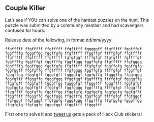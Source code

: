 
<Meta
  as={Head}
  name="Summer of Making"
  title="Couple Killer"
/>

<Nav />

<main className="container">

# Couple Killer

Let’s see if YOU can solve one of the hardest puzzles on the hunt. This puzzle was submitted by a community member and had scavengers confused for hours.

Release date of the following, in format dd/mm/yyyy: 

```
ffgfffff ffgfffff ffgfffff ffgfffff fgggggff ffgfffff fggfffgf fggffffg fgggffgg fggffgfg ffgfffff ffggffgf ffffgfgf ffgfffff ffgfffff ffgfffff ffgfffff fgfgfggf ffffgfgf ffgfgfff fgffffgf fggffffg fggfffgf fggffffg fggffggg fggffgfg ffgfffff ffgfgggg fggffffg fggffggg fggffgfg ffgfffff ffgfgfgf fggffgfg fggffgfg fggfggff ffgfgffg ffgfffff ffgfgggg fggffgfg ffffgfgf ffggffgf fgggffgg ffggfgff fgggfgff fggggfgf fggfgffg ffgggffg ffggfggg fggfgfff ffgggffg fgggfggg ffggfggf fggffffg ffffgfgf fggggffg ffggfgff ffggfgff fgggffgg fggggfgf ffgggfff fgggffff fggfgfgf fggfggfg fggffgff ffggfgff fggfgggg fggffffg ffffgfgf ffgggfff ffggffff fggfgffg fggfffgg ffggfgfg fggfggfg fggfggfg fggfgfff ffggffff ffgggffg fggffggg ffggfffg fggffggf ffffgfgf ffgfgggf ffgfgggf ffgfgggf ffgfggfg fgggfggg ffggfffg ffgfggfg fgggffgg ffggfgfg ffgfggfg fgggfggf ffggffff ffgggfff
```

First one to solve it and [tweet us](https://twitter.com/hackclub) gets a pack of Hack Club stickers!

</main>

<style jsx global>{`
  .container {
    max-width: 680px !important;
    font-size: 20px !important;
    line-height: 1.625;
    margin: auto;
    margin-top: 30px;
    margin-bottom: 30px;
  }

  a {
    color: var(--colors-orange);
  }
  a:hover,
  a:focus {
    text-underline-position: under;
    text-decoration-style: wavy;
  }

  h1,
  h2,
  h3,
  h4,
  h5,
  h6 {
    line-height: 1.25;
    margin-top: 1em;
    margin-bottom: 0.5em;
  }

  h1 {
    font-size: 3rem;
    margin-top: 0;
  }
  h2 {
    font-size: 2rem;
  }
  h3 {
    font-size: 1.5rem;
  }

  p,
  ol,
  ul,
  pre,
  blockquote {
    margin-top: 1em;
    margin-bottom: 1em;
  }

  small {
    color: var(--colors-muted);
  }

  code,
  pre {
    font-family: 'SF Mono', 'Roboto Mono', 'Source Code Pro', Menlo, Consolas,
      'Liberation Mono', monospace;
    background-color: beige;
    font-size: 87.5%;
    color: var(--colors-purple);
  }

  @media (prefers-color-scheme: dark) {
    code,
    pre {
      color: var(--colors-blue);
    }
  }

  pre {
    word-wrap: break-word;
    white-space: pre-wrap;
    padding: 1em;
    border-radius: 8px;
  }

  code {
    padding: 0 0.25em;
    border-radius: 0.125em;
  }
`}</style>
